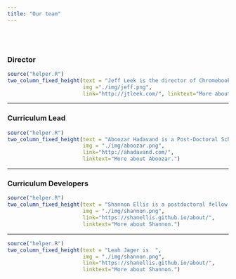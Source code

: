 ```yaml
---
title: "Our team"
---
```



</br></br>

### __Director__

```r
source("helper.R")
two_column_fixed_height(text = "Jeff Leek is the director of Chromebook Data Science. He has taught millions of people data science online through massive online open courses. He is also an associate professor at Johns Hopkins Bloomberg School of Public Health and co-director of the Johns Hopkins Data Science Lab. ",
                        img ="./img/jeff.png",
                        link="http://jtleek.com/", linktext="More about Jeff")
```

-----


### __Curriculum Lead__


```r
source("helper.R")
two_column_fixed_height(text = "Aboozar Hadavand is a Post-Doctoral Scholar at Johns Hopkins Bloomberg School of Public Health. His current research involves analyzing MOOC data and the effectiveness of job training with Chromebook Data Science ",
                        img = "./img/aboozar.png",
                        link="http://ahadavand.com/",
                        linktext="More about Aboozar.")
```


-----


### __Curriculum Developers__


```r
source("helper.R")
two_column_fixed_height(text = "Shannon Ellis is a postdoctoral fellow in the biostatistics department at the Johns Hopkins Bloomberg School of Public Health who is working on machine learning for predicting phenotypes like tissue, sex, and age from gene expression data. ",
                        img = "./img/shannon.png",
                        link="https://shanellis.github.io/about/",
                        linktext="More about Shannon.")
```

-------


```r
source("helper.R")
two_column_fixed_height(text = "Leah Jager is  ",
                        img = "./img/shannon.png",
                        link="https://shanellis.github.io/about/",
                        linktext="More about Shannon.")
```
